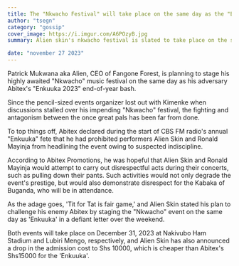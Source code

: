 ```yaml
---
title: The "Nkwacho Festival" will take place on the same day as the "Enkuuka 2023"
author: "tsegn"
category: "gossip"
cover_image: https://i.imgur.com/A6POzyB.jpg
summary: Alien skin's nkwacho festival is slated to take place on the same day with abitex's enkuuka 2023 festival at the apex of 2023

date: "november 27 2023"
---
```


Patrick Mukwana aka Alien, CEO of Fangone Forest, is planning to stage his highly awaited "Nkwacho" music festival on the same day as his adversary Abitex's "Enkuuka 2023" end-of-year bash.

Since the pencil-sized events organizer lost out with Kimenke when discussions stalled over his impending "Nkwacho" festival, the fighting and antagonism between the once great pals has been far from done.

To top things off, Abitex declared during the start of CBS FM radio's annual "Enkuuka" fete that he had prohibited performers Alien Skin and Ronald Mayinja from headlining the event owing to suspected indiscipline.

According to Abitex Promotions, he was hopeful that Alien Skin and Ronald Mayinja would attempt to carry out disrespectful acts during their concerts, such as pulling down their pants.
Such activities would not only degrade the event's prestige, but would also demonstrate disrespect for the Kabaka of Buganda, who will be in attendance.

As the adage goes, 'Tit for Tat is fair game,' and Alien Skin stated his plan to challenge his enemy Abitex by staging the "Nkwacho" event on the same day as 'Enkuuka' in a defiant letter over the weekend.

Both events will take place on December 31, 2023 at Nakivubo Ham Stadium and Lubiri Mengo, respectively, and Alien Skin has also announced a drop in the admission cost to Shs 10000, which is cheaper than Abitex's Shs15000 for the 'Enkuuka'.
